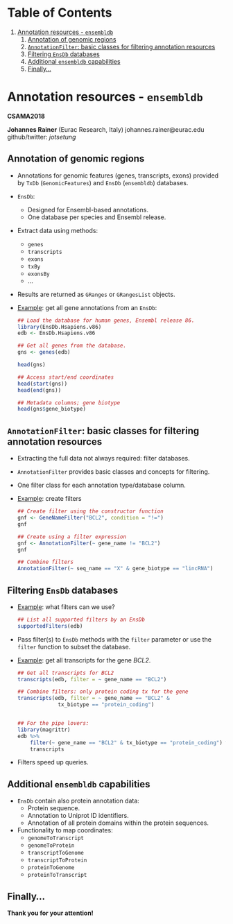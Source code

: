 
# Table of Contents

1.  [Annotation resources - `ensembldb`](#org3b45f16)
    1.  [Annotation of genomic regions](#org1ade020)
    2.  [`AnnotationFilter`: basic classes for filtering annotation resources](#orgbfaef4c)
    3.  [Filtering `EnsDb` databases](#org8b02d8c)
    4.  [Additional `ensembldb` capabilities](#org8df9ee7)
    5.  [Finally&#x2026;](#orgdae820e)



<a id="org3b45f16"></a>

# Annotation resources - `ensembldb`

**CSAMA2018**

**Johannes Rainer** (Eurac Research, Italy)
johannes.rainer@eurac.edu
github/twitter: *jotsetung*


<a id="org1ade020"></a>

## Annotation of genomic regions

-   Annotations for genomic features (genes, transcripts, exons) provided by
    `TxDb` (`GenomicFeatures`) and `EnsDb` (`ensembldb`) databases.
-   `EnsDb`:
    -   Designed for Ensembl-based annotations.
    -   One database per species and Ensembl release.
-   Extract data using methods:
    -   `genes`
    -   `transcripts`
    -   `exons`
    -   `txBy`
    -   `exonsBy`
    -   &#x2026;
-   Results are returned as `GRanges` or `GRangesList` objects.
-   <span class="underline">Example</span>: get all gene annotations from an `EnsDb`:
    
      ```r
      ## Load the database for human genes, Ensembl release 86.
      library(EnsDb.Hsapiens.v86)
      edb <- EnsDb.Hsapiens.v86
    
      ## Get all genes from the database.
      gns <- genes(edb)
    
      head(gns)
    
      ## Access start/end coordinates
      head(start(gns))
      head(end(gns))
    
      ## Metadata columns; gene biotype
      head(gns$gene_biotype) 
      ```


<a id="orgbfaef4c"></a>

## `AnnotationFilter`: basic classes for filtering annotation resources

-   Extracting the full data not always required: filter databases.
-   `AnnotationFilter` provides basic classes and concepts for filtering.
-   One filter class for each annotation type/database column.
-   <span class="underline">Example</span>: create filters
    
      ```r
      ## Create filter using the constructor function
      gnf <- GeneNameFilter("BCL2", condition = "!=")
      gnf
    
      ## Create using a filter expression
      gnf <- AnnotationFilter(~ gene_name != "BCL2")
      gnf
    
      ## Combine filters
      AnnotationFilter(~ seq_name == "X" & gene_biotype == "lincRNA") 
      ```


<a id="org8b02d8c"></a>

## Filtering `EnsDb` databases

-   <span class="underline">Example</span>: what filters can we use?
    
      ```r
      ## List all supported filters by an EnsDb
      supportedFilters(edb) 
      ```

-   Pass filter(s) to `EnsDb` methods with the `filter` parameter or use the
    `filter` function to subset the database.
-   <span class="underline">Example</span>: get all transcripts for the gene *BCL2*.
    
      ```r
      ## Get all transcripts for BCL2
      transcripts(edb, filter = ~ gene_name == "BCL2")
    
      ## Combine filters: only protein coding tx for the gene
      transcripts(edb, filter = ~ gene_name == "BCL2" &
    		       tx_biotype == "protein_coding")
    
    
      ## For the pipe lovers:
      library(magrittr)
      edb %>%
          filter(~ gene_name == "BCL2" & tx_biotype == "protein_coding") %>%
          transcripts 
      ```

-   Filters speed up queries.


<a id="org8df9ee7"></a>

## Additional `ensembldb` capabilities

-   `EnsDb` contain also protein annotation data:
    -   Protein sequence.
    -   Annotation to Uniprot ID identifiers.
    -   Annotation of all protein domains within the protein sequences.
-   Functionality to map coordinates:
    -   `genomeToTranscript`
    -   `genomeToProtein`
    -   `transcriptToGenome`
    -   `transcriptToProtein`
    -   `proteinToGenome`
    -   `proteinToTranscript`


<a id="orgdae820e"></a>

## Finally&#x2026;

**Thank you for your attention!**

